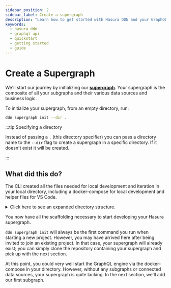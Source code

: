 ```yaml
---
sidebar_position: 2
sidebar_label: Create a supergraph
description: "Learn how to get started with Hasura DDN and your GraphQL API."
keywords:
  - hasura ddn
  - graphql api
  - quickstart
  - getting started
  - guide
---
```


# Create a Supergraph

We'll start our journey by initializing our [**supergraph**](/project-configuration/config.mdx#supergraph). Your
supergraph is the composite of all your subgraphs and their various data sources and business logic.

To initialize your supergraph, from an empty directory, run:

```bash
ddn supergraph init --dir .
```

:::tip Specifying a directory

Instead of passing a `.` (this directory specifier) you can pass a directory name to the `--dir` flag to create a
supergraph in a specific directory. If it doesn't exist it will be created.

:::

## What did this do?

The CLI created all the files needed for local development and iteration in your local directory, including a
docker-compose for local development and helper files for VS Code.

<details>
  <summary>Click here to see an expanded directory structure.</summary>

```bash
.
├── .devcontainer
│  └── devcontainer.json
├── .env.engine
├── .gitattributes
├── .vscode
│  ├── extensions.json
│  ├── launch.json
│  └── tasks.json
├── docker-compose.hasura.yaml
├── engine
│  ├── auth_config.json
│  ├── metadata.json
│  └── open_dd.json
├── hasura.yaml
├── supergraph
│  ├── .env.supergraph
│  ├── auth-config.hml
│  ├── compatibility-config.hml
│  └── graphql-config.hml
└── supergraph.yaml
```

</details>

You now have all the scaffolding necessary to start developing your Hasura supergraph.

`ddn supergraph init` will always be the first command you run when starting a new project. However, you may have
arrived here after being invited to join an existing project. In that case, your supergraph will already exist; you can
simply clone the repository containing your supergraph and pick up with the next section.

At this point, you could very well start the GraphQL engine via the docker-compose in your directory. However, without
any subgraphs or connected data sources, your supergraph is quite lacking. In the next section, we'll add our first
subgraph.

